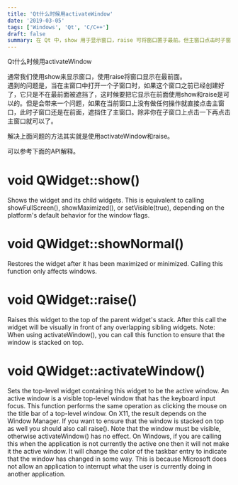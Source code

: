 ```yaml
---
title: 'Qt什么时候用activateWindow'
date: '2019-03-05'
tags: ['Windows', 'Qt', 'C/C++']
draft: false
summary: 在 Qt 中，show 用于显示窗口，raise 可将窗口置于最前。但主窗口点击时子窗口可能遮挡，此时需用 activateWindow 和 raise 解决。show 显示窗口及子窗口，showNormal 恢复最大化或最小化窗口，raise 提升窗口，activateWindow 设置活动窗口并可与 raise 配合确保窗口置顶。 
---
```


Qt什么时候用activateWindow

通常我们使用show来显示窗口，使用raise将窗口显示在最前面。  
遇到的问题是，当在主窗口中打开一个子窗口时，如果这个窗口之前已经创建好了，它只是不在最前面被遮挡了，这时候要把它显示在前面使用show和raise是可以的。但是会带来一个问题，如果在当前窗口上没有做任何操作就直接点击主窗口，此时子窗口还是在前面，遮挡住了主窗口。除非你在子窗口上点击一下再点击主窗口就可以了。  

解决上面问题的方法其实就是使用activateWindow和raise。

可以参考下面的API解释。


# void QWidget::show()
Shows the widget and its child widgets.
This is equivalent to calling showFullScreen(), showMaximized(), or setVisible(true), depending on the platform's default behavior for the window flags.

# void QWidget::showNormal()
Restores the widget after it has been maximized or minimized.
Calling this function only affects windows.

# void QWidget::raise()
Raises this widget to the top of the parent widget's stack.
After this call the widget will be visually in front of any overlapping sibling widgets.
Note: When using activateWindow(), you can call this function to ensure that the window is stacked on top.

# void QWidget::activateWindow()
Sets the top-level widget containing this widget to be the active window.
An active window is a visible top-level window that has the keyboard input focus.
This function performs the same operation as clicking the mouse on the title bar of a top-level window. On X11, the result depends on the Window Manager. If you want to ensure that the window is stacked on top as well you should also call raise(). Note that the window must be visible, otherwise activateWindow() has no effect.
On Windows, if you are calling this when the application is not currently the active one then it will not make it the active window. It will change the color of the taskbar entry to indicate that the window has changed in some way. This is because Microsoft does not allow an application to interrupt what the user is currently doing in another application.